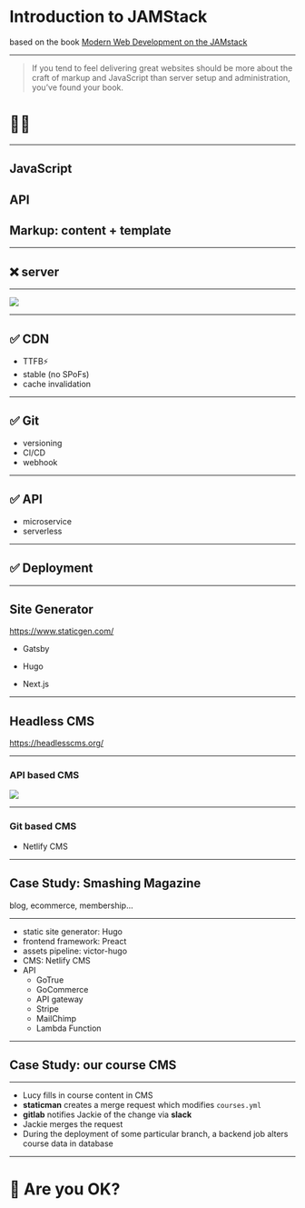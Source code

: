 



<Head>
  <title>Introduction to JAMStack</title>
</Head>

# Introduction to JAMStack

based on the book [Modern Web Development on the JAMstack](https://www.netlify.com/oreilly-jamstack/)

---

> If you tend to feel delivering great websites should be more about the craft of markup and JavaScript than server setup and administration, you’ve found your book.

# 🥳🍷

---

## JavaScript
## API
## Markup: content + template

---

## ❌ server

---

<img src={Compare} />

---

## ✅ CDN
- TTFB⚡️ 
- stable (no SPoFs)
- cache invalidation

---

## ✅ Git
- versioning
- CI/CD
- webhook

---

## ✅ API
- microservice
- serverless

---

## ✅ Deployment

---

## Site Generator

<https://www.staticgen.com/>

- Gatsby

- Hugo

- Next.js

---

## Headless CMS

<https://headlesscms.org/>

---

### API based CMS

<img src="https://www.contentful.com/developers/_assets/get-started/starter-tech-stack.51443baad4.png" />

---

### Git based CMS

- Netlify CMS

---

## Case Study: Smashing Magazine

blog, ecommerce, membership...

---

- static site generator: Hugo
- frontend framework: Preact
- assets pipeline: victor-hugo
- CMS: Netlify CMS
- API
  - GoTrue
  - GoCommerce
  - API gateway
  - Stripe
  - MailChimp
  - Lambda Function

---

## Case Study: our course CMS

---

- Lucy fills in course content in CMS
- __staticman__ creates a merge request which modifies `courses.yml` 
- __gitlab__ notifies Jackie of the change via __slack__
- Jackie merges the request
- During the deployment of some particular branch, a backend job alters course data in database

---

# 👻 Are you OK?
